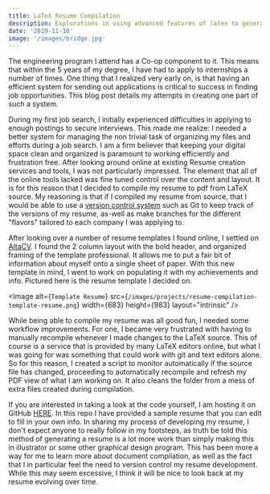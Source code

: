 ```yaml
---
title: LaTeX Resume Compilation
description: Explorations in using advanced features of latex to generate version controlled resume's.
date: '2019-11-10'
image: '/images/bridge.jpg'
---
```


The engineering program I attend has a Co-op component to it. This means that within the 5 years of my degree,
I have had to apply to internships a number of times.
One thing that I realized very early on, is that having an efficient system for sending out applications is critical to success in finding job opportunities.
This blog post details my attempts in creating one part of such a system.

During my first job search, I initially experienced difficulties in applying to enough postings to secure interviews.
This made me realize: I needed a better system for managing the non trivial task of organizing my files and efforts during a job search.
I am a firm believer that keeping your digital space clean and organized is paramount to working efficiently and frustration free.
After looking around online at existing Resume creation services and tools, I was not particularly impressed.
The element that all of the online tools lacked was fine tuned control over the content and layout.
It is for this reason that I decided to compile my resume to pdf from LaTeX source.
My reasoning is that if I compiled my resume from source, that I would be able to use a [version control system](https://en.wikipedia.org/wiki/Version_control)
such as Git to keep track of the versions of my resume, as-well as make branches for the different "flavors" tailored to each company I was applying to.

After looking over a number of resume templates I found online, I settled on [AltaCV](https://github.com/liantze/AltaCV).
I found the 2 column layout with the bold header, and organized framing of the template professional.
It allows me to put a fair bit of information about myself onto a single sheet of paper.
With this new template in mind, I went to work on populating it with my achievements and info. Pictured here is the resume template I decided on.

<Image
    alt={`Template Resume`}
    src={`/images/projects/resume-compilation-template-resume.png`}
    width={683}
    height={983}
    layout="intrinsic"
/>

While being able to compile my resume was all good fun, I needed some workflow improvements.
For one, I became very frustrated with having to manually recompile whenever I made changes to the LaTeX source.
This of course is a service that is provided by many LaTeX editors online, but what I was going for was something that could work with git and text editors alone.
So for this reason, I created a script to monitor automatically if the source file has changed, proceeding to automatically recompile and refresh my PDF view of what I am working on.
It also cleans the folder from a mess of extra files created during compilation.

If you are interested in taking a look at the code yourself, I am hosting it on GitHub [HERE](https://github.com/KonradStanski/latexResume).
In this repo I have provided a sample resume that you can edit to fill in your own info.
In sharing my process of developing my resume, I don't expect anyone to really follow in my footsteps, as truth be told this method of generating a resume
is a lot more work than simply making this in illustrator or some other graphical design program.
This has been more a way for me to learn more about document compilation, as well as the fact that I in particular feel the need to version control my resume development.
While this may seem excessive, I think it will be nice to look back at my resume evolving over time.
